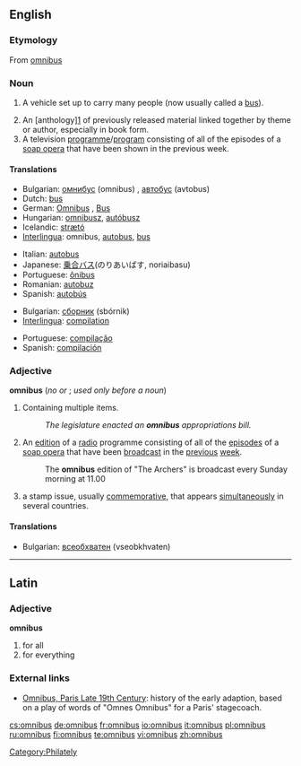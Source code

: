 {{see|Omnibus}}
==English==

===Etymology===
From {{L.}} [[omnibus#Latin|omnibus]]

===Noun===
{{wikipedia}}
{{en-noun|es}}

# {{obsolete}} A vehicle set up to carry many people (now usually called a [[bus]]).
# An [anthology][http://http://en.wiktionary.org/wiki/anthology] of previously released material linked together by theme or author, especially in book form.
# A television [[programme]]/[[program]] consisting of all of the episodes of a [[soap opera]] that have been shown in the previous week.

====Translations====
{{trans-top|vehicle}}
*Bulgarian: [[омнибус]] (omnibus) {{m}}, [[автобус]] (avtobus) {{m}}
*Dutch: [[bus#Dutch|bus]]
*German: [[Omnibus]] {{m}}, [[Bus#German|Bus]] {{m}}
*Hungarian: [[omnibusz]], [[autóbusz]]
*Icelandic: [[strætó]] {{m}}
*[[Interlingua]]: omnibus, [[autobus]], [[bus#Interlingua|bus]]
{{trans-mid}}
*Italian: [[autobus]] {{m}}
*Japanese: [[乗合]][[バス]](のりあいばす, noriaibasu)
*Portuguese: [[ônibus]] {{m}}
*Romanian: [[autobuz]] {{n}}
*Spanish: [[autobús]] {{m}}
{{trans-bottom}}

{{trans-top|book}}
*Bulgarian: [[сборник]] (sbórnik) {{m}}
*[[Interlingua]]: [[compilation#Interlingua|compilation]]
{{trans-mid}}
*Portuguese: [[compilação]] {{f}}
*Spanish: [[compilación]] {{f}}
{{trans-bottom}}

{{trans-top|television programme/program}}
{{trans-mid}}
{{trans-bottom}}

===Adjective===
'''omnibus''' (''no'' {{compar}} ''or'' {{superl}}; ''used only before a noun'')

# Containing multiple items.
#:''The legislature enacted an '''omnibus''' appropriations bill.''
# An [[edition]] of a [[radio]] programme consisting of all of the [[episode]]s of a [[soap opera]] that have been [[broadcast]] in the [[previous]] [[week]].
#: The '''omnibus''' edition of "The Archers" is broadcast every Sunday morning at 11.00
# {{philately}} a stamp issue, usually [[commemorative]], that appears [[simultaneously]] in several countries.

====Translations====
*Bulgarian: [[всеобхватен]] (vseobkhvaten) {{m}}

----

==Latin==

===Adjective===
'''omnibus'''

# for all
# for everything

===External links===
*[http://people.hofstra.edu/geotrans/eng/ch6en/conc6en/omni.html Omnibus, Paris Late 19th Century]: history of the early adaption, based on a play of words of "Omnes Omnibus" for a Paris' stagecoach.

[[Category:Philately]]

[[cs:omnibus]]
[[de:omnibus]]
[[fr:omnibus]]
[[io:omnibus]]
[[it:omnibus]]
[[pl:omnibus]]
[[ru:omnibus]]
[[fi:omnibus]]
[[te:omnibus]]
[[vi:omnibus]]
[[zh:omnibus]]